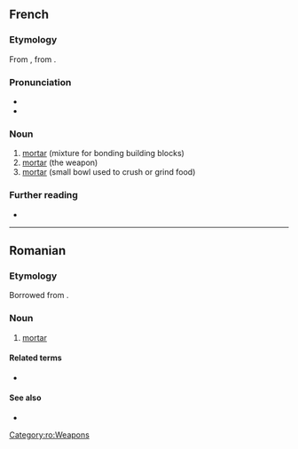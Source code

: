 ==French==
{{wikipedia|lang=fr}}

===Etymology===
From {{etyl|fro|fr}}, from {{etyl|la|fr}} {{m|la|mortārium}}.

===Pronunciation===
* {{fr-IPA}}
* {{audio|Fr-mortier.ogg|Audio|lang=fr}}

===Noun===
{{fr-noun|m}}

# [[mortar]] (mixture for bonding building blocks)
# [[mortar]] (the weapon)
# [[mortar]] (small bowl used to crush or grind food)

===Further reading===
* {{R:TLFi}}

----

==Romanian==

===Etymology===
Borrowed from {{bor|ro|fr|mortier|notext=1}}.

===Noun===
{{ro-noun|n|mortiere}}

# [[mortar]] {{gloss|the artillery weapon}}

====Related terms====
* {{l|ro|mortar}}

====See also====
* {{l|ro|obuzier}}

[[Category:ro:Weapons]]